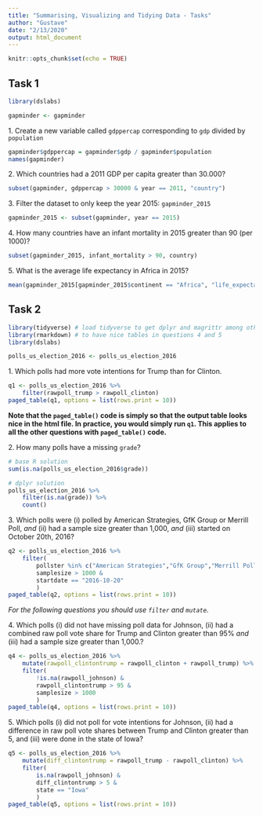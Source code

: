 ```yaml
---
title: "Summarising, Visualizing and Tidying Data - Tasks"
author: "Gustave"
date: "2/13/2020"
output: html_document
---
```


```r
knitr::opts_chunk$set(echo = TRUE)
```

## Task 1

```r
library(dslabs)

gapminder <- gapminder
```

1\. Create a new variable called `gdppercap` corresponding to `gdp` divided by `population`

```r
gapminder$gdppercap = gapminder$gdp / gapminder$population
names(gapminder)
```

2\. Which countries had a 2011 GDP per capita greater than 30.000? 

```r
subset(gapminder, gdppercap > 30000 & year == 2011, "country")
```

3\. Filter the dataset to only keep the year 2015: `gapminder_2015`

```r
gapminder_2015 <- subset(gapminder, year == 2015)
```

4\. How many countries have an infant mortality in 2015 greater than 90 (per 1000)?

```r
subset(gapminder_2015, infant_mortality > 90, country)
```

5\. What is the average life expectancy in Africa in 2015?

```r
mean(gapminder_2015[gapminder_2015$continent == "Africa", "life_expectancy"])
```


## Task 2

```r
library(tidyverse) # load tidyverse to get dplyr and magrittr among others
library(rmarkdown) # to have nice tables in questions 4 and 5
library(dslabs)

polls_us_election_2016 <- polls_us_election_2016
```

1\. Which polls had more vote intentions for Trump than for Clinton.

```r
q1 <- polls_us_election_2016 %>%
    filter(rawpoll_trump > rawpoll_clinton)
paged_table(q1, options = list(rows.print = 10))
```

**Note that the `paged_table()` code is simply so that the output table looks nice in the html file. In practice, you would simply run `q1`. This applies to all the other questions with `paged_table()` code.**

2\. How many polls have a missing `grade`?

```r
# base R solution
sum(is.na(polls_us_election_2016$grade))

# dplyr solution
polls_us_election_2016 %>%
    filter(is.na(grade)) %>%
    count()
```

3\. Which polls were (i) polled by American Strategies, GfK Group or Merrill Poll, _and_ (ii) had a sample size greater than 1,000, _and_ (iii) started on October 20th, 2016?

```r
q2 <- polls_us_election_2016 %>%
    filter(
        pollster %in% c("American Strategies","GfK Group","Merrill Poll") &
        samplesize > 1000 &
        startdate == "2016-10-20"
        )
paged_table(q2, options = list(rows.print = 10))
```


*For the following questions you should use `filter` and `mutate`.*

4\. Which polls (i) did not have missing poll data for Johnson, (ii) had a combined raw poll vote share for Trump and Clinton greater than 95% _and_ (iii) had a sample size greater than 1,000.?

```r
q4 <- polls_us_election_2016 %>%
    mutate(rawpoll_clintontrump = rawpoll_clinton + rawpoll_trump) %>%
    filter(
        !is.na(rawpoll_johnson) &
        rawpoll_clintontrump > 95 &
        samplesize > 1000
        )
paged_table(q4, options = list(rows.print = 10))
```

5\. Which polls (i) did not poll for vote intentions for Johnson, (ii) had a difference in raw poll vote shares between Trump and Clinton greater than 5, and (iii) were done in the state of Iowa?

```r
q5 <- polls_us_election_2016 %>%
    mutate(diff_clintontrump = rawpoll_trump - rawpoll_clinton) %>%
    filter(
        is.na(rawpoll_johnson) &
        diff_clintontrump > 5 &
        state == "Iowa"
        )
paged_table(q5, options = list(rows.print = 10))
```